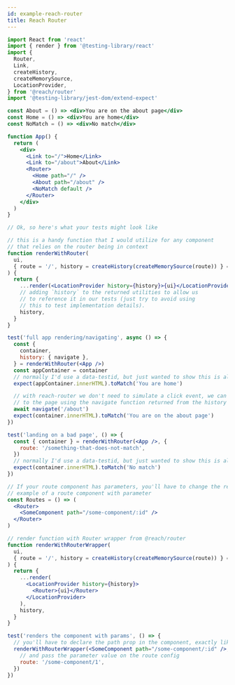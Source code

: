 ```yaml
---
id: example-reach-router
title: Reach Router
---
```


```jsx
import React from 'react'
import { render } from '@testing-library/react'
import {
  Router,
  Link,
  createHistory,
  createMemorySource,
  LocationProvider,
} from '@reach/router'
import '@testing-library/jest-dom/extend-expect'

const About = () => <div>You are on the about page</div>
const Home = () => <div>You are home</div>
const NoMatch = () => <div>No match</div>

function App() {
  return (
    <div>
      <Link to="/">Home</Link>
      <Link to="/about">About</Link>
      <Router>
        <Home path="/" />
        <About path="/about" />
        <NoMatch default />
      </Router>
    </div>
  )
}

// Ok, so here's what your tests might look like

// this is a handy function that I would utilize for any component
// that relies on the router being in context
function renderWithRouter(
  ui,
  { route = '/', history = createHistory(createMemorySource(route)) } = {}
) {
  return {
    ...render(<LocationProvider history={history}>{ui}</LocationProvider>),
    // adding `history` to the returned utilities to allow us
    // to reference it in our tests (just try to avoid using
    // this to test implementation details).
    history,
  }
}

test('full app rendering/navigating', async () => {
  const {
    container,
    history: { navigate },
  } = renderWithRouter(<App />)
  const appContainer = container
  // normally I'd use a data-testid, but just wanted to show this is also possible
  expect(appContainer.innerHTML).toMatch('You are home')

  // with reach-router we don't need to simulate a click event, we can just transition
  // to the page using the navigate function returned from the history object.
  await navigate('/about')
  expect(container.innerHTML).toMatch('You are on the about page')
})

test('landing on a bad page', () => {
  const { container } = renderWithRouter(<App />, {
    route: '/something-that-does-not-match',
  })
  // normally I'd use a data-testid, but just wanted to show this is also possible
  expect(container.innerHTML).toMatch('No match')
})

// If your route component has parameters, you'll have to change the render function a little bit
// example of a route component with parameter
const Routes = () => (
  <Router>
    <SomeComponent path="/some-component/:id" />
  </Router>
)

// render function with Router wrapper from @reach/router
function renderWithRouterWrapper(
  ui,
  { route = '/', history = createHistory(createMemorySource(route)) } = {}
) {
  return {
    ...render(
      <LocationProvider history={history}>
        <Router>{ui}</Router>
      </LocationProvider>
    ),
    history,
  }
}

test('renders the component with params', () => {
  // you'll have to declare the path prop in the component, exactly like the route
  renderWithRouterWrapper(<SomeComponent path="/some-component/:id" />, {
    // and pass the parameter value on the route config
    route: '/some-component/1',
  })
})
```
